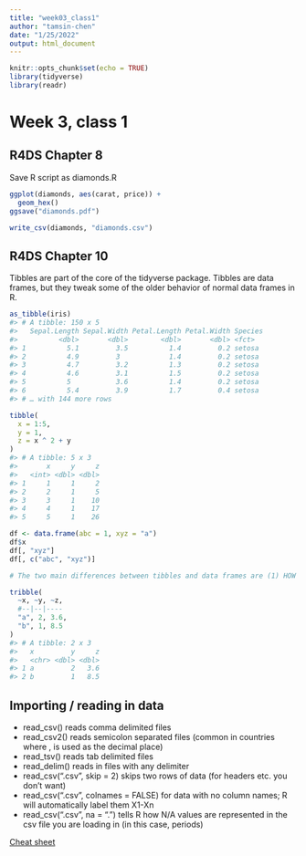 ```yaml
---
title: "week03_class1"
author: "tamsin-chen"
date: "1/25/2022"
output: html_document
---
```


```r
knitr::opts_chunk$set(echo = TRUE)
library(tidyverse)
library(readr)
```

# Week 3, class 1

## R4DS Chapter 8

Save R script as diamonds.R

```r
ggplot(diamonds, aes(carat, price)) + 
  geom_hex()
ggsave("diamonds.pdf")

write_csv(diamonds, "diamonds.csv")
```

## R4DS Chapter 10

Tibbles are part of the core of the tidyverse package.
Tibbles are data frames, but they tweak some of the older behavior of normal data frames in R.

```r
as_tibble(iris)
#> # A tibble: 150 x 5
#>   Sepal.Length Sepal.Width Petal.Length Petal.Width Species
#>          <dbl>       <dbl>        <dbl>       <dbl> <fct>  
#> 1          5.1         3.5          1.4         0.2 setosa 
#> 2          4.9         3            1.4         0.2 setosa 
#> 3          4.7         3.2          1.3         0.2 setosa 
#> 4          4.6         3.1          1.5         0.2 setosa 
#> 5          5           3.6          1.4         0.2 setosa 
#> 6          5.4         3.9          1.7         0.4 setosa 
#> # … with 144 more rows
```

```r
tibble(
  x = 1:5, 
  y = 1, 
  z = x ^ 2 + y
)
#> # A tibble: 5 x 3
#>       x     y     z
#>   <int> <dbl> <dbl>
#> 1     1     1     2
#> 2     2     1     5
#> 3     3     1    10
#> 4     4     1    17
#> 5     5     1    26
```

```r
df <- data.frame(abc = 1, xyz = "a")
df$x
df[, "xyz"]
df[, c("abc", "xyz")]

# The two main differences between tibbles and data frames are (1) HOW THEY PRINT and (2) HOW THEY SUBSET DATA.
```

```r
tribble(
  ~x, ~y, ~z,
  #--|--|----
  "a", 2, 3.6,
  "b", 1, 8.5
)
#> # A tibble: 2 x 3
#>   x         y     z
#>   <chr> <dbl> <dbl>
#> 1 a         2   3.6
#> 2 b         1   8.5
```

## Importing / reading in data

* read_csv() reads comma delimited files
* read_csv2() reads semicolon separated files (common in countries where , is used as the decimal place)
* read_tsv() reads tab delimited files
* read_delim() reads in files with any delimiter
* read_csv(".csv", skip = 2) skips two rows of data (for headers etc. you don't want)
* read_csv(".csv", colnames = FALSE) for data with no column names; R will automatically label them X1-Xn
* read_csv(".csv", na = ".") tells R how N/A values are represented in the csv file you are loading in (in this case, periods)

[Cheat sheet](file:///Users/macbook4/Downloads/data-import.pdf)


